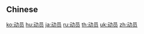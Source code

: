 {{also|動員}}
==Chinese==
{{zh-see|動員}}

[[ko:动员]]
[[hu:动员]]
[[ja:动员]]
[[ru:动员]]
[[th:动员]]
[[uk:动员]]
[[zh:动员]]